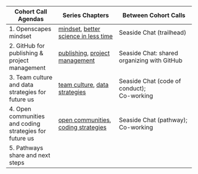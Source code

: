Cohort Call Agendas          | Series Chapters |      Between Cohort Calls
------------------|----------------------|---------------------------
1. Openscapes mindset | [mindset](#mindset), [better science in less time](#bsilt) | Seaside Chat (trailhead)
2. GitHub for publishing & project management | [publishing](#github-pub), [project management](#github-issues) | Seaside Chat: shared organizing with GitHub
3. Team culture and data strategies for future us | [team culture](#team-culture), [data strategies](#data-strategies) | Seaside Chat (code of conduct);<br>Co-working
4. Open communities and coding strategies for future us | [open communities](#communities), [coding strategies](#coding-strategies) | Seaside Chat (pathway); Co-working
5. Pathways share and next steps |  | 
